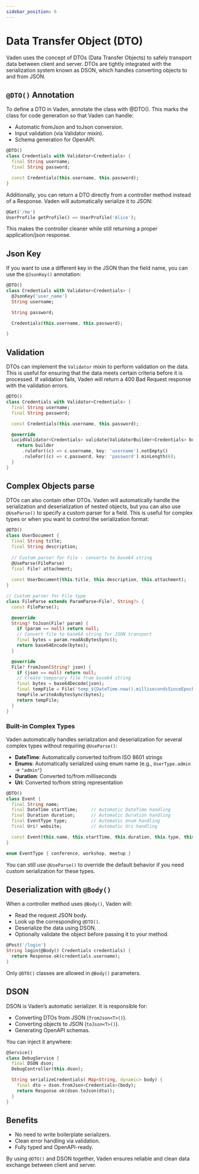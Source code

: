 ```yaml
---
sidebar_position: 6
---
```


# Data Transfer Object (DTO)

Vaden uses the concept of DTOs (Data Transfer Objects) to safely transport data between client and server. DTOs are tightly integrated with the serialization system known as DSON, which handles converting objects to and from JSON.

## `@DTO()` Annotation

To define a DTO in Vaden, annotate the class with @DTO(). This marks the class for code generation so that Vaden can handle:
- Automatic fromJson and toJson conversion.
- Input validation (via Validator mixin).
- Schema generation for OpenAPI.

```dart
@DTO()
class Credentials with Validator<Credentials> {
  final String username;
  final String password;

  const Credentials(this.username, this.password);
}
```

Additionally, you can return a DTO directly from a controller method instead of a Response. Vaden will automatically serialize it to JSON:

```dart
@Get('/me')
UserProfile getProfile() => UserProfile('Alice');
```

This makes the controller cleaner while still returning a proper application/json response.

## Json Key 

If you want to use a different key in the JSON than the field name, you can use the `@JsonKey()` annotation:

```dart
@DTO()
class Credentials with Validator<Credentials> {
  @JsonKey('user_name')
  String username;

  String password;

  Credentials(this.username, this.password);

}
```

## Validation

DTOs can implement the `Validator` mixin to perform validation on the data. This is useful for ensuring that the data meets certain criteria before it is processed. If validation fails, Vaden
will return a 400 Bad Request response with the validation errors.

```dart
@DTO()
class Credentials with Validator<Credentials> {
  final String username;
  final String password;

  const Credentials(this.username, this.password);

  @override
  LucidValidator<Credentials> validate(ValidatorBuilder<Credentials> builder) {
    return builder
      .ruleFor((c) => c.username, key: 'username').notEmpty()
      .ruleFor((c) => c.password, key: 'password').minLength(6);
  }
}
```

## Complex Objects parse

DTOs can also contain other DTOs. Vaden will automatically handle the serialization and deserialization of nested objects,
but you can also use `@UseParse()` to specify a custom parser for a field. This is useful for complex 
types or when you want to control the serialization format:

```dart
@DTO()
class UserDocument {
  final String title;
  final String description;
  
  // Custom parser for File - converts to base64 string
  @UseParse(FileParse)
  final File? attachment;
  
  const UserDocument(this.title, this.description, this.attachment);
}

// Custom parser for File type
class FileParse extends ParamParse<File?, String?> {
  const FileParse();

  @override
  String? toJson(File? param) {
    if (param == null) return null;
    // Convert file to base64 string for JSON transport
    final bytes = param.readAsBytesSync();
    return base64Encode(bytes);
  }

  @override
  File? fromJson(String? json) {
    if (json == null) return null;
    // Create temporary file from base64 string
    final bytes = base64Decode(json);
    final tempFile = File('temp_${DateTime.now().millisecondsSinceEpoch}');
    tempFile.writeAsBytesSync(bytes);
    return tempFile;
  }
}
```

### Built-in Complex Types

Vaden automatically handles serialization and deserialization for several complex types without requiring `@UseParse()`:

- **DateTime**: Automatically converted to/from ISO 8601 strings
- **Enums**: Automatically serialized using enum name (e.g., `UserType.admin` → `"admin"`)
- **Duration**: Converted to/from milliseconds
- **Uri**: Converted to/from string representation

```dart
@DTO()
class Event {
  final String name;
  final DateTime startTime;     // Automatic DateTime handling
  final Duration duration;      // Automatic Duration handling  
  final EventType type;         // Automatic enum handling
  final Uri? website;           // Automatic Uri handling

  const Event(this.name, this.startTime, this.duration, this.type, this.website);
}

enum EventType { conference, workshop, meetup }
```

You can still use `@UseParse()` to override the default behavior if you need custom serialization for these types.

## Deserialization with `@Body()`

When a controller method uses `@Body()`, Vaden will:

- Read the request JSON body.
- Look up the corresponding `@DTO()`.
- Deserialize the data using DSON.
- Optionally validate the object before passing it to your method.

```dart
@Post('/login')
String login(@Body() Credentials credentials) {
  return Response.ok(credentials.username);
}
```
Only `@DTO()` classes are allowed in `@Body()` parameters.

## DSON

DSON is Vaden’s automatic serializer. It is responsible for:
- Converting DTOs from JSON (`fromJson<T>()`).
- Converting objects to JSON (`toJson<T>()`).
- Generating OpenAPI schemas.

You can inject it anywhere:

```dart
@Service()
class DebugService {
  final DSON dson;
  DebugController(this.dson);

  String serializeCredentials( Map<String, dynamic> body) {
    final dto = dson.fromJson<Credentials>(body);
    return Response.ok(dson.toJson(dto));
  }
}
```

## Benefits

- No need to write boilerplate serializers.
- Clean error handling via validation.
- Fully typed and OpenAPI-ready.

By using `@DTO()` and DSON together, Vaden ensures reliable and clean data exchange between client and server.